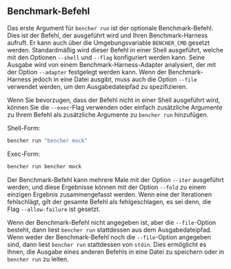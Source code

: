 ## Benchmark-Befehl

Das erste Argument für `bencher run` ist der optionale Benchmark-Befehl.
Dies ist der Befehl, der ausgeführt wird und Ihren Benchmark-Harness aufruft.
Er kann auch über die Umgebungsvariable `BENCHER_CMD` gesetzt werden.
Standardmäßig wird dieser Befehl in einer Shell ausgeführt, welche mit den Optionen `--shell` und `--flag` konfiguriert werden kann.
Seine Ausgabe wird von einem Benchmark-Harness-Adapter analysiert, der mit der Option `--adapter` festgelegt werden kann.
Wenn der Benchmark-Harness jedoch in eine Datei ausgibt, muss auch die Option `--file` verwendet werden, um den Ausgabedateipfad zu spezifizieren.

Wenn Sie bevorzugen, dass der Befehl nicht in einer Shell ausgeführt wird, können Sie die `--exec`-Flag verwenden oder einfach zusätzliche Argumente zu Ihrem Befehl als zusätzliche Argumente zu `bencher run` hinzufügen.

Shell-Form:
```bash
bencher run "bencher mock"
```

Exec-Form:
```bash
bencher run bencher mock
```

Der Benchmark-Befehl kann mehrere Male mit der Option `--iter` ausgeführt werden,
und diese Ergebnisse können mit der Option `--fold` zu einem einzigen Ergebnis zusammengefasst werden.
Wenn eine der Iterationen fehlschlägt, gilt der gesamte Befehl als fehlgeschlagen, es sei denn, die Flag `--allow-failure` ist gesetzt.

Wenn der Benchmark-Befehl nicht angegeben ist, aber die `--file`-Option besteht, dann liest `bencher run` stattdessen aus dem Ausgabedateipfad.
Wenn weder der Benchmark-Befehl noch die `--file`-Option angegeben sind, dann liest `bencher run` stattdessen von `stdin`.
Dies ermöglicht es Ihnen, die Ausgabe eines anderen Befehls in eine Datei zu speichern oder in `bencher run` zu leiten.